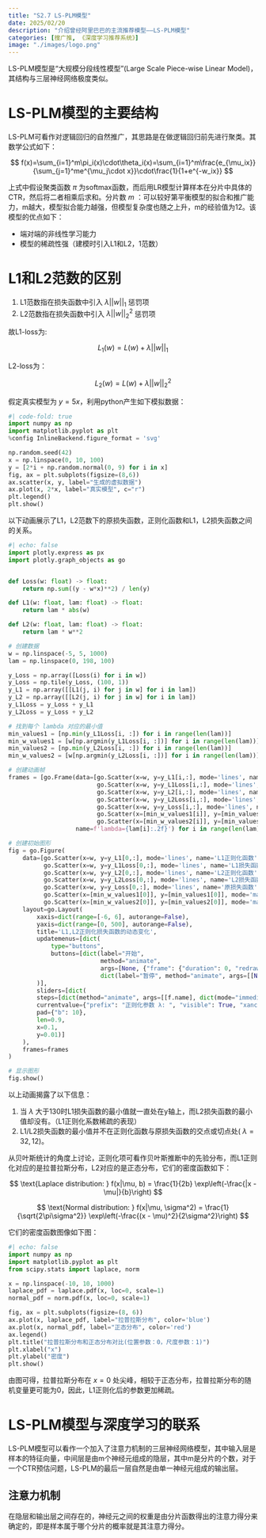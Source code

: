 ```yaml
---
title: "S2.7 LS-PLM模型"
date: 2025/02/20
description: "介绍曾经阿里巴巴的主流推荐模型——LS-PLM模型"
categories: [搜广推, 《深度学习推荐系统》]
image: "./images/logo.png"
---
```


LS-PLM模型是“大规模分段线性模型”(Large Scale Piece-wise Linear Model)，其结构与三层神经网络极度类似。

# LS-PLM模型的主要结构

LS-PLM可看作对逻辑回归的自然推广，其思路是在做逻辑回归前先进行聚类。其数学公式如下：

$$
f(x)=\sum_{i=1}^m\pi_i(x)\cdot\theta_i(x)=\sum_{i=1}^m\frac{e_{\mu_ix}}{\sum_{j=1}^me^{\mu_j\cdot x}}\cdot\frac{1}{1+e^{-w_ix}}
$$

上式中假设聚类函数 $\pi$ 为softmax函数，而后用LR模型计算样本在分片中具体的CTR，然后将二者相乘后求和。分片数 $m$ ：可以较好第平衡模型的拟合和推广能力，m越大，模型拟合能力越强，但模型复杂度也随之上升，m的经验值为12。该模型的优点如下：

-   端对端的非线性学习能力
-   模型的稀疏性强（建模时引入L1和L2，1范数）

# L1和L2范数的区别

1.  L1范数指在损失函数中引入 $\lambda||w||_1$ 惩罚项
2.  L2范数指在损失函数中引入 $\lambda||w||^2_2$ 惩罚项

故L1-loss为:

$$
L_1(w)=L(w)+\lambda ||w||_1
$$

L2-loss为：

$$
L_2(w)=L(w)+\lambda ||w||^2_2
$$

假定真实模型为 $y=5x$，利用python产生如下模拟数据：

```python
#| code-fold: true
import numpy as np
import matplotlib.pyplot as plt
%config InlineBackend.figure_format = 'svg'

np.random.seed(42)
x = np.linspace(0, 10, 100)
y = [2*i + np.random.normal(0, 9) for i in x]
fig, ax = plt.subplots(figsize=(8,6))
ax.scatter(x, y, label="生成的虚拟数据")
ax.plot(x, 2*x, label="真实模型", c="r")
plt.legend()
plt.show()
```

以下动画展示了L1，L2范数下的原损失函数，正则化函数和L1，L2损失函数之间的关系。

```python
#| echo: false
import plotly.express as px
import plotly.graph_objects as go


def Loss(w: float) -> float:
    return np.sum((y - w*x)**2) / len(y)

def L1(w: float, lam: float) -> float:
    return lam * abs(w)

def L2(w: float, lam: float) -> float:
    return lam * w**2

# 创建数据
w = np.linspace(-5, 5, 1000)
lam = np.linspace(0, 198, 100)

y_Loss = np.array([Loss(i) for i in w])
y_Loss = np.tile(y_Loss, (100, 1))
y_L1 = np.array([[L1(j, i) for j in w] for i in lam])
y_L2 = np.array([[L2(j, i) for j in w] for i in lam])
y_L1Loss = y_Loss + y_L1
y_L2Loss = y_Loss + y_L2

# 找到每个 lambda 对应的最小值
min_values1 = [np.min(y_L1Loss[i, :]) for i in range(len(lam))]
min_w_values1 = [w[np.argmin(y_L1Loss[i, :])] for i in range(len(lam))]
min_values2 = [np.min(y_L2Loss[i, :]) for i in range(len(lam))]
min_w_values2 = [w[np.argmin(y_L2Loss[i, :])] for i in range(len(lam))]

# 创建动画帧
frames = [go.Frame(data=[go.Scatter(x=w, y=y_L1[i,:], mode='lines', name='L1正则化函数'),
                         go.Scatter(x=w, y=y_L1Loss[i,:], mode='lines', name='L1损失函数'),
                         go.Scatter(x=w, y=y_L2[i,:], mode='lines', name='L2正则化函数'),
                         go.Scatter(x=w, y=y_L2Loss[i,:], mode='lines', name='L2损失函数'),
                         go.Scatter(x=w, y=y_Loss[i,:], mode='lines', name='原损失函数'),
                         go.Scatter(x=[min_w_values1[i]], y=[min_values1[i]], mode='markers', marker=dict(color='red', size=10), name='L1损失函数最小值'),
                         go.Scatter(x=[min_w_values2[i]], y=[min_values2[i]], mode='markers', marker=dict(color='green', size=10), name='L2损失函数最小值')],
                   name=f'lambda={lam[i]:.2f}') for i in range(len(lam))]

# 创建初始图形
fig = go.Figure(
    data=[go.Scatter(x=w, y=y_L1[0,:], mode='lines', name='L1正则化函数'),
          go.Scatter(x=w, y=y_L1Loss[0,:], mode='lines', name='L1损失函数'),
          go.Scatter(x=w, y=y_L2[0,:], mode='lines', name='L2正则化函数'),
          go.Scatter(x=w, y=y_L2Loss[0,:], mode='lines', name='L2损失函数'),
          go.Scatter(x=w, y=y_Loss[0,:], mode='lines', name='原损失函数'),
          go.Scatter(x=[min_w_values1[0]], y=[min_values1[0]], mode='markers', marker=dict(color='red', size=10), name='L1损失函数最小值'),
          go.Scatter(x=[min_w_values2[0]], y=[min_values2[0]], mode='markers', marker=dict(color='green', size=10), name='L2损失函数最小值')],
    layout=go.Layout(
        xaxis=dict(range=[-6, 6], autorange=False),
        yaxis=dict(range=[0, 500], autorange=False),
        title='L1,L2正则化损失函数的动态变化',
        updatemenus=[dict(
            type="buttons",
            buttons=[dict(label="开始",
                          method="animate",
                          args=[None, {"frame": {"duration": 0, "redraw": True}, "fromcurrent": True, "mode": "immediate"}]),
                          dict(label="暂停", method="animate", args=[[None], dict(frame=dict(duration=0, redraw=False), mode='immediate', transition=dict(duration=0))])]
        )],
        sliders=[dict(
        steps=[dict(method="animate", args=[[f.name], dict(mode="immediate", frame=dict(duration=0, redraw=True), transition=dict(duration=0))], label=f"λ={lam[i]:.2f}") for i, f in enumerate(frames)],
        currentvalue={"prefix": "正则化参数 λ: ", "visible": True, "xanchor": "center"},
        pad={"b": 10},
        len=0.9,
        x=0.1,
        y=0.01)]
    ),
    frames=frames
)

# 显示图形
fig.show()
```

以上动画揭露了以下信息：

1. 当 $\lambda$ 大于130时L1损失函数的最小值就一直处在y轴上，而L2损失函数的最小值却没有。（L1正则化系数稀疏的表现）
2. L1/L2损失函数的最小值并不在正则化函数与原损失函数的交点或切点处( $\lambda=32,12$)。

从贝叶斯统计的角度上讨论，正则化项可看作贝叶斯推断中的先验分布，而L1正则化对应的是拉普拉斯分布，L2对应的是正态分布，它们的密度函数如下：

$$
\text{Laplace distribution: } f(x|\mu, b) = \frac{1}{2b} \exp\left(-\frac{|x - \mu|}{b}\right)
$$

$$
\text{Normal distribution: } f(x|\mu, \sigma^2) = \frac{1}{\sqrt{2\pi\sigma^2}} \exp\left(-\frac{(x - \mu)^2}{2\sigma^2}\right) 
$$

它们的密度函数图像如下图：
```python
#| echo: false
import numpy as np
import matplotlib.pyplot as plt
from scipy.stats import laplace, norm

x = np.linspace(-10, 10, 1000)
laplace_pdf = laplace.pdf(x, loc=0, scale=1)
normal_pdf = norm.pdf(x, loc=0, scale=1)

fig, ax = plt.subplots(figsize=(8, 6))
ax.plot(x, laplace_pdf, label="拉普拉斯分布", color='blue')
ax.plot(x, normal_pdf, label="正态分布", color='red')
ax.legend()
plt.title("拉普拉斯分布和正态分布对比(位置参数：0，尺度参数：1)")
plt.xlabel("x")
plt.ylabel("密度")
plt.show()
```

由图可得，拉普拉斯分布在 $x=0$ 处尖峰，相较于正态分布，拉普拉斯分布的随机变量更可能为0，因此，L1正则化后的参数更加稀疏。

# LS-PLM模型与深度学习的联系

LS-PLM模型可以看作一个加入了注意力机制的三层神经网络模型，其中输入层是样本的特征向量，中间层是由m个神经元组成的隐层，其中m是分片的个数，对于一个CTR预估问题，LS-PLM的最后一层自然是由单一神经元组成的输出层。

::: {.callout-note}
## 注意力机制

在隐层和输出层之间存在的，神经元之间的权重是由分片函数得出的注意力得分来确定的，即是样本属于哪个分片的概率就是其注意力得分。
:::


